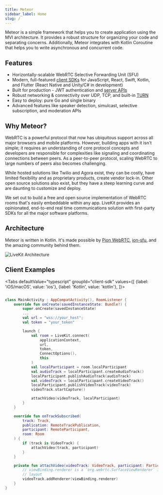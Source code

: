 ```yaml
---
title: Meteor
sidebar_label: Home
slug: /
---
```


Meteor is a simple framework that helps you to create application using the MVI architecture. It provides a robust structure for organizing your code and separating concerns. Additionally, Meteor integrates with Kotlin Coroutine that helps you to write asynchronous and concurrent code.
## Features

- Horizontally-scalable WebRTC Selective Forwarding Unit (SFU)
- Modern, full-featured [client SDKs](/references/client-sdks) for JavaScript, React, Swift, Kotlin, and Flutter (React Native and Unity/C# in development)
- Built for production - JWT authentication and [server APIs](/guides/server-api)
- Robust networking & connectivity over UDP, TCP, and built-in [TURN](/deploy#improving-connectivity-with-turn)
- Easy to deploy: pure Go and single binary
- Advanced features like speaker detection, simulcast, selective subscription, and moderation APIs
<!-- - Effortless, customizable recording - use our built-in templates or record your own web UI -->


## Why Meteor?

WebRTC is a powerful protocol that now has ubiquitous support across all major browsers and mobile platforms. However, building apps with it isn't simple; it requires an understanding of core protocol concepts and developers are responsible for complexities like signaling and coordinating connections between peers. As a peer-to-peer protocol, scaling WebRTC to large numbers of peers also becomes challenging.

While hosted solutions like Twilio and Agora exist, they can be costly, have limited flexibility and as proprietary products, create vendor lock-in. Other open source solutions also exist, but they have a steep learning curve and are daunting to customize and deploy.

We set out to build a free and open source implementation of WebRTC rooms that's easily embeddable within any app. LiveKit provides an opinionated, end-to-end real time communications solution with first-party SDKs for all the major software platforms.

## Architecture

Meteor is written in Kotlin. It's made possible by [Pion WebRTC](https://github.com/pion/webrtc), [ion-sfu](https://github.com/pion/ion-sfu), and the amazing community behind them.

![LiveKit Architecture](/img/architecture.svg)

## Client Examples

<Tabs
  defaultValue="typescript"
  groupId="client-sdk"
  values={[
    {label: 'iOS/macOS', value: 'ios'},
    {label: 'Kotlin', value: 'kotlin'},
  ]}>

  <TabItem value="kotlin">


```kt title="Kotlin"

class MainActivity : AppCompatActivity(), RoomListener {
    override fun onCreate(savedInstanceState: Bundle?) {
        super.onCreate(savedInstanceState)
        ...
        val url = "wss://your_host";
        val token = "your_token"

        launch {
            val room = LiveKit.connect(
                applicationContext,
                url,
                token,
                ConnectOptions(),
                this
            )
            val localParticipant = room.localParticipant
            val audioTrack = localParticipant.createAudioTrack()
            localParticipant.publishAudioTrack(audioTrack)
            val videoTrack = localParticipant.createVideoTrack()
            localParticipant.publishVideoTrack(videoTrack)
            videoTrack.startCapture()

            attachVideo(videoTrack, localParticipant)
        }
    }

    override fun onTrackSubscribed(
        track: Track,
        publication: RemoteTrackPublication,
        participant: RemoteParticipant,
        room: Room
    ) {
        if (track is VideoTrack) {
            attachVideo(track, participant)
        }
    }

    private fun attachVideo(videoTrack: VideoTrack, participant: Participant) {
        // viewBinding.renderer is a `org.webrtc.SurfaceViewRenderer` in your
        // layout
        videoTrack.addRenderer(viewBinding.renderer)
    }
}

```

  </TabItem>
</Tabs>
